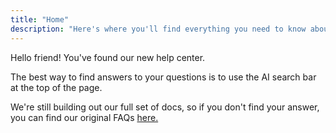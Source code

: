 ```yaml
---
title: "Home"
description: "Here's where you'll find everything you need to know about Granola"
---
```


Hello friend! You've found our new help center.

The best way to find answers to your questions is to use the AI search bar at the top of the page.

We're still building out our full set of docs, so if you don't find your answer, you can find our original FAQs [here.](https://www.notion.so/granola-labs/FAQs-eef135b65cf44b6e97b407d899880aea?pvs=13)&#x20;